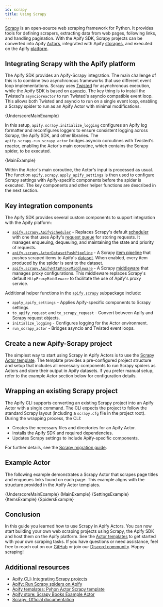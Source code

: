 ```yaml
---
id: scrapy
title: Using Scrapy
---
```




[Scrapy](https://scrapy.org/) is an open-source web scraping framework for Python. It provides tools for defining scrapers, extracting data from web pages, following links, and handling pagination. With the Apify SDK, Scrapy projects can be converted into Apify [Actors](https://docs.apify.com/platform/actors), integrated with Apify [storages](https://docs.apify.com/platform/storage), and executed on the Apify [platform](https://docs.apify.com/platform).

## Integrating Scrapy with the Apify platform

The Apify SDK provides an Apify-Scrapy integration. The main challenge of this is to combine two asynchronous frameworks that use different event loop implementations. Scrapy uses [Twisted](https://twisted.org/) for asynchronous execution, while the Apify SDK is based on [asyncio](https://docs.python.org/3/library/asyncio.html). The key thing is to install the Twisted's `asyncioreactor` to run Twisted's asyncio compatible event loop. This allows both Twisted and asyncio to run on a single event loop, enabling a Scrapy spider to run as an Apify Actor with minimal modifications.

<CodeBlock className="language-python" title="__main.py__: The Actor entry point ">
    {UnderscoreMainExample}
</CodeBlock>

In this setup, `apify.scrapy.initialize_logging` configures an Apify log formatter and reconfigures loggers to ensure consistent logging across Scrapy, the Apify SDK, and other libraries. The `apify.scrapy.run_scrapy_actor` bridges asyncio coroutines with Twisted's reactor, enabling the Actor's main coroutine, which contains the Scrapy spider, to be executed.

<CodeBlock className="language-python" title="main.py: The Actor main coroutine">
    {MainExample}
</CodeBlock>

Within the Actor's main coroutine, the Actor's input is processed as usual. The function `apify.scrapy.apply_apify_settings` is then used to configure Scrapy settings with Apify-specific components before the spider is executed. The key components and other helper functions are described in the next section.

## Key integration components

The Apify SDK provides several custom components to support integration with the Apify platform:

- [`apify.scrapy.ApifyScheduler`](https://docs.apify.com/sdk/python/reference/class/ApifyScheduler) - Replaces Scrapy's default [scheduler](https://docs.scrapy.org/en/latest/topics/scheduler.html) with one that uses Apify's [request queue](https://docs.apify.com/platform/storage/request-queue) for storing requests. It manages enqueuing, dequeuing, and maintaining the state and priority of requests.
- [`apify.scrapy.ActorDatasetPushPipeline`](https://docs.apify.com/sdk/python/reference/class/ActorDatasetPushPipeline) - A Scrapy [item pipeline](https://docs.scrapy.org/en/latest/topics/item-pipeline.html) that pushes scraped items to Apify's [dataset](https://docs.apify.com/platform/storage/dataset). When enabled, every item produced by the spider is sent to the dataset.
- [`apify.scrapy.ApifyHttpProxyMiddleware`](https://docs.apify.com/sdk/python/reference/class/ApifyHttpProxyMiddleware) - A Scrapy [middleware](https://docs.scrapy.org/en/latest/topics/downloader-middleware.html) that manages proxy configurations. This middleware replaces Scrapy's default `HttpProxyMiddleware` to facilitate the use of Apify's proxy service.

Additional helper functions in the [`apify.scrapy`](https://github.com/apify/apify-sdk-python/tree/master/src/apify/scrapy) subpackage include:

- `apply_apify_settings` - Applies Apify-specific components to Scrapy settings.
- `to_apify_request` and `to_scrapy_request` - Convert between Apify and Scrapy request objects.
- `initialize_logging` - Configures logging for the Actor environment.
- `run_scrapy_actor` - Bridges asyncio and Twisted event loops.

## Create a new Apify-Scrapy project

The simplest way to start using Scrapy in Apify Actors is to use the [Scrapy Actor template](https://apify.com/templates/python-scrapy). The template provides a pre-configured project structure and setup that includes all necessary components to run Scrapy spiders as Actors and store their output in Apify datasets. If you prefer manual setup, refer to the example Actor section below for configuration details.

## Wrapping an existing Scrapy project

The Apify CLI supports converting an existing Scrapy project into an Apify Actor with a single command. The CLI expects the project to follow the standard Scrapy layout (including a `scrapy.cfg` file in the project root). During the wrapping process, the CLI:

- Creates the necessary files and directories for an Apify Actor.
- Installs the Apify SDK and required dependencies.
- Updates Scrapy settings to include Apify-specific components.

For further details, see the [Scrapy migration guide](https://docs.apify.com/cli/docs/integrating-scrapy).

## Example Actor

The following example demonstrates a Scrapy Actor that scrapes page titles and enqueues links found on each page. This example aligns with the structure provided in the Apify Actor templates.

<Tabs>
    <TabItem value="__main__.py" label="__main.py__">
        <CodeBlock className="language-python">
            {UnderscoreMainExample}
        </CodeBlock>
    </TabItem>
    <TabItem value="main.py" label="main.py">
        <CodeBlock className="language-python">
            {MainExample}
        </CodeBlock>
    </TabItem>
    <TabItem value="settings.py" label="settings.py">
        <CodeBlock className="language-python">
            {SettingsExample}
        </CodeBlock>
    </TabItem>
    <TabItem value="items.py" label="items.py">
        <CodeBlock className="language-python">
            {ItemsExample}
        </CodeBlock>
    </TabItem>
    <TabItem value="spiders/title.py" label="spiders/title.py">
        <CodeBlock className="language-python">
            {SpidersExample}
        </CodeBlock>
    </TabItem>
</Tabs>

## Conclusion

In this guide you learned how to use Scrapy in Apify Actors. You can now start building your own web scraping projects using Scrapy, the Apify SDK and host them on the Apify platform. See the [Actor templates](https://apify.com/templates/categories/python) to get started with your own scraping tasks. If you have questions or need assistance, feel free to reach out on our [GitHub](https://github.com/apify/apify-sdk-python) or join our [Discord community](https://discord.com/invite/jyEM2PRvMU). Happy scraping!

## Additional resources

- [Apify CLI: Integrating Scrapy projects](https://docs.apify.com/cli/docs/integrating-scrapy)
- [Apify: Run Scrapy spiders on Apify](https://apify.com/run-scrapy-in-cloud)
- [Apify templates: Pyhon Actor Scrapy template](https://apify.com/templates/python-scrapy)
- [Apify store: Scrapy Books Example Actor](https://apify.com/vdusek/scrapy-books-example)
- [Scrapy: Official documentation](https://docs.scrapy.org/)
